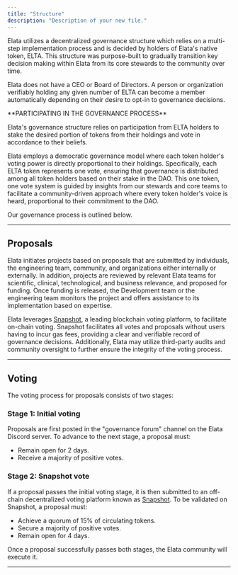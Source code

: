 ```yaml
---
title: "Structure"
description: "Description of your new file."
---
```


Elata utilizes a decentralized governance structure which relies on a multi-step implementation process and is decided by holders of Elata's native token, ELTA. This structure was purpose-built to gradually transition key decision making within Elata from its core stewards to the community over time.

Elata does not have a CEO or Board of Directors. A person or organization verifiably holding any given number of ELTA can become a member automatically depending on their desire to opt-in to governance decisions.

<Tip>
  **PARTICIPATING IN THE GOVERNANCE PROCESS**

  Elata's governance structure relies on participation from ELTA holders to stake the desired portion of tokens from their holdings and vote in accordance to their beliefs.
</Tip>

Elata employs a democratic governance model where each token holder's voting power is directly proportional to their holdings. Specifically, each ELTA token represents one vote, ensuring that governance is distributed among all token holders based on their stake in the DAO. This one token, one vote system is guided by insights from our stewards and core teams to facilitate a community-driven approach where every token holder's voice is heard, proportional to their commitment to the DAO.

Our governance process is outlined below.

---

## Proposals

Elata initiates projects based on proposals that are submitted by individuals, the engineering team, community, and organizations either internally or externally. In addition, projects are reviewed by relevant Elata teams for scientific, clinical, technological, and business relevance, and proposed for funding. Once funding is released, the Development team or the engineering team monitors the project and offers assistance to its implementation based on expertise.

Elata leverages [Snapshot](https://snapshot.box/#/), a leading blockchain voting platform, to facilitate on-chain voting. Snapshot facilitates all votes and proposals without users having to incur gas fees, providing a clear and verifiable record of governance decisions. Additionally, Elata may utilize third-party audits and community oversight to further ensure the integrity of the voting process.

---

## Voting

The voting process for proposals consists of two stages:

### Stage 1: Initial voting

Proposals are first posted in the "governance forum" channel on the Elata Discord server. To advance to the next stage, a proposal must:

- Remain open for 2 days.
- Receive a majority of positive votes.

### Stage 2: Snapshot vote

If a proposal passes the initial voting stage, it is then submitted to an off-chain decentralized voting platform known as [Snapshot](https://snapshot.org/#/). To be validated on Snapshot, a proposal must:

- Achieve a quorum of 15% of circulating tokens.
- Secure a majority of positive votes.
- Remain open for 4 days.

Once a proposal successfully passes both stages, the Elata community will execute it.

---